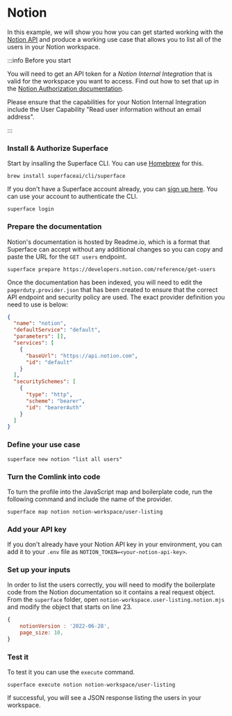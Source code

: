 # Notion

In this example, we will show you how you can get started working with the [Notion API](https://developers.notion.com) and produce a working use case that allows you to list all of the users in your Notion workspace.

:::info Before you start

You will need to get an API token for a _Notion Internal Integration_ that is valid for the workspace you want to access. Find out how to set that up in the [Notion Authorization documentation](https://developers.notion.com/docs/authorization#making-api-requests-with-an-internal-integration).

Please ensure that the capabilities for your Notion Internal Integration include the User Capability "Read user information without an email address".

:::

<div class="count-steps-h3">

### Install & Authorize Superface

Start by insalling the Superface CLI. You can use [Homebrew](https://brew.sh/) for this.

```shell
brew install superfaceai/cli/superface
```

If you don't have a Superface account already, you can [sign up here](https://superface.ai/create-account). You can use your account to authenticate the CLI.

```shell
superface login
```

### Prepare the documentation

Notion's documentation is hosted by Readme.io, which is a format that Superface can accept without any additional changes so you can copy and paste the URL for the `GET users` endpoint.

```shell
superface prepare https://developers.notion.com/reference/get-users
```

Once the documentation has been indexed, you will need to edit the `pagerduty.provider.json` that has been created to ensure that the correct API endpoint and security policy are used. The exact provider definition you need to use is below:

```json title="notion.provider.json"
{
  "name": "notion",
  "defaultService": "default",
  "parameters": [],
  "services": [
    {
      "baseUrl": "https://api.notion.com",
      "id": "default"
    }
  ],
  "securitySchemes": [
    {
      "type": "http",
      "scheme": "bearer",
      "id": "bearerAuth"
    }
  ]
}
```

### Define your use case

```shell
superface new notion "list all users"
```

### Turn the Comlink into code

To turn the profile into the JavaScript map and boilerplate code, run the following command and include the name of the provider.

```shell
superface map notion notion-workspace/user-listing
```

### Add your API key

If you don't already have your Notion API key in your environment, you can add it to your `.env` file as `NOTION_TOKEN=<your-notion-api-key>`.

### Set up your inputs

In order to list the users correctly, you will need to modify the boilerplate code from the Notion documentation so it contains a real request object. From the `superface` folder, open `notion-workspace.user-listing.notion.mjs` and modify the object that starts on line 23.

```js title="notion-workspace.user-listing.notion.mjs"
{
    notionVersion : '2022-06-28',
    page_size: 10,
}
```

### Test it

To test it you can use the `execute` command.

```shell
superface execute notion notion-workspace/user-listing
```

If successful, you will see a JSON response listing the users in your workspace.

</div>
